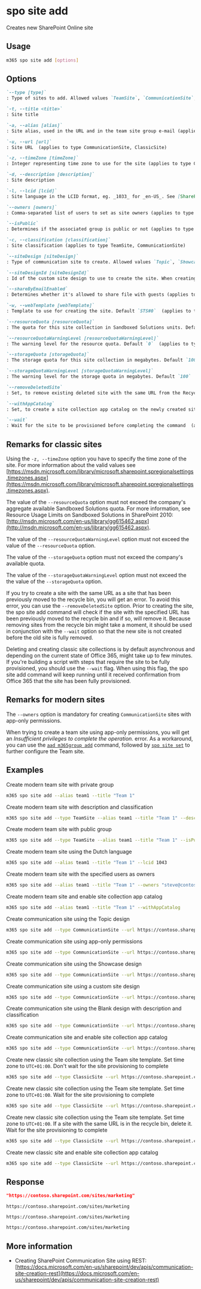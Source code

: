 
# spo site add

Creates new SharePoint Online site

## Usage

```sh
m365 spo site add [options]
```

## Options

```md definition-list
`--type [type]`
: Type of sites to add. Allowed values `TeamSite`, `CommunicationSite`, `ClassicSite`, default `TeamSite`

`-t, --title <title>`
: Site title

`-a, --alias [alias]`
: Site alias, used in the URL and in the team site group e-mail (applies to type TeamSite)

`-u, --url [url]`
: Site URL  (applies to type CommunicationSite, ClassicSite)

`-z, --timeZone [timeZone]`
: Integer representing time zone to use for the site (applies to type ClassicSite)

`-d, --description [description]`
: Site description

`-l, --lcid [lcid]`
: Site language in the LCID format, eg. _1033_ for _en-US_. See [SharePoint documentation](https://support.microsoft.com/en-us/office/languages-supported-by-sharepoint-dfbf3652-2902-4809-be21-9080b6512fff) for the list of supported languages

`--owners [owners]`
: Comma-separated list of users to set as site owners (applies to type TeamSite, ClassicSite)

`--isPublic`
: Determines if the associated group is public or not (applies to type TeamSite)

`-c, --classification [classification]`
: Site classification (applies to type TeamSite, CommunicationSite)

`--siteDesign [siteDesign]`
: Type of communication site to create. Allowed values `Topic`, `Showcase`, `Blank`, default `Topic`. When creating a communication site, specify either `siteDesign` or `siteDesignId` (applies to type CommunicationSite)

`--siteDesignId [siteDesignId]`
: Id of the custom site design to use to create the site. When creating a communication site, specify either `siteDesign` or `siteDesignId` (applies to type CommunicationSite)

`--shareByEmailEnabled`
: Determines whether it's allowed to share file with guests (applies to type CommunicationSite)

`-w, --webTemplate [webTemplate]`
: Template to use for creating the site. Default `STS#0`  (applies to type ClassicSite)

`--resourceQuota [resourceQuota]`
: The quota for this site collection in Sandboxed Solutions units. Default `0`  (applies to type ClassicSite)

`--resourceQuotaWarningLevel [resourceQuotaWarningLevel]`
: The warning level for the resource quota. Default `0`  (applies to type ClassicSite)

`--storageQuota [storageQuota]`
: The storage quota for this site collection in megabytes. Default `100`  (applies to type ClassicSite)

`--storageQuotaWarningLevel [storageQuotaWarningLevel]`
: The warning level for the storage quota in megabytes. Default `100`  (applies to type ClassicSite)

`--removeDeletedSite`
: Set, to remove existing deleted site with the same URL from the Recycle Bin  (applies to type ClassicSite)

`--withAppCatalog`
: Set, to create a site collection app catalog on the newly created site.

`--wait`
: Wait for the site to be provisioned before completing the command  (applies to type ClassicSite)
```

<Global />

## Remarks for classic sites

Using the `-z, --timeZone` option you have to specify the time zone of the site. For more information about the valid values see [https://msdn.microsoft.com/library/microsoft.sharepoint.spregionalsettings.timezones.aspx](https://msdn.microsoft.com/library/microsoft.sharepoint.spregionalsettings.timezones.aspx).

The value of the `--resourceQuota` option must not exceed the company's aggregate available Sandboxed Solutions quota. For more information, see Resource Usage Limits on Sandboxed Solutions in SharePoint 2010: [http://msdn.microsoft.com/en-us/library/gg615462.aspx](http://msdn.microsoft.com/en-us/library/gg615462.aspx).

The value of the `--resourceQuotaWarningLevel` option must not exceed the value of the `--resourceQuota` option.

The value of the `--storageQuota` option must not exceed the company's available quota.

The value of the `--storageQuotaWarningLevel` option must not exceed the the value of the `--storageQuota` option.

If you try to create a site with the same URL as a site that has been previously moved to the recycle bin, you will get an error. To avoid this error, you can use the `--removeDeletedSite` option. Prior to creating the site, the spo site add command will check if the site with the specified URL has been previously moved to the recycle bin and if so, will remove it. Because removing sites from the recycle bin might take a moment, it should be used in conjunction with the `--wait` option so that the new site is not created before the old site is fully removed.

Deleting and creating classic site collections is by default asynchronous and depending on the current state of Office 365, might take up to few minutes. If you're building a script with steps that require the site to be fully provisioned, you should use the `--wait` flag. When using this flag, the spo site add command will keep running until it received confirmation from Office 365 that the site has been fully provisioned.

## Remarks for modern sites

The `--owners` option is mandatory for creating `CommunicationSite` sites with app-only permissions.

When trying to create a team site using app-only permissions, you will get an _Insufficient privileges to complete the operation._ error. As a workaround, you can use the [`aad m365group add`](../../aad/m365group/m365group-add.mdx) command, followed by [`spo site set`](./site-set.mdx) to further configure the Team site.

## Examples

Create modern team site with private group

```sh
m365 spo site add --alias team1 --title "Team 1"
```

Create modern team site with description and classification

```sh
m365 spo site add --type TeamSite --alias team1 --title "Team 1" --description "Site of team 1" --classification LBI
```

Create modern team site with public group

```sh
m365 spo site add --type TeamSite --alias team1 --title "Team 1" --isPublic
```

Create modern team site using the Dutch language

```sh
m365 spo site add --alias team1 --title "Team 1" --lcid 1043
```

Create modern team site with the specified users as owners

```sh
m365 spo site add --alias team1 --title "Team 1" --owners "steve@contoso.com, bob@contoso.com"
```

Create modern team site and enable site collection app catalog

```sh
m365 spo site add --alias team1 --title "Team 1" --withAppCatalog
```

Create communication site using the Topic design

```sh
m365 spo site add --type CommunicationSite --url https://contoso.sharepoint.com/sites/marketing --title Marketing
```

Create communication site using app-only permissions

```sh
m365 spo site add --type CommunicationSite --url https://contoso.sharepoint.com/sites/marketing --title Marketing --owners "john.smith@contoso.com"
```

Create communication site using the Showcase design

```sh
m365 spo site add --type CommunicationSite --url https://contoso.sharepoint.com/sites/marketing --title Marketing --siteDesign Showcase
```

Create communication site using a custom site design

```sh
m365 spo site add --type CommunicationSite --url https://contoso.sharepoint.com/sites/marketing --title Marketing --siteDesignId 99f410fe-dd79-4b9d-8531-f2270c9c621c
```

Create communication site using the Blank design with description and classification

```sh
m365 spo site add --type CommunicationSite --url https://contoso.sharepoint.com/sites/marketing --title Marketing --description Site of the marketing department --classification MBI --siteDesign Blank
```

Create communication site and enable site collection app catalog

```sh
m365 spo site add --type CommunicationSite --url https://contoso.sharepoint.com/sites/marketing --title Marketing --withAppCatalog
```

Create new classic site collection using the Team site template. Set time zone to `UTC+01:00`. Don't wait for the site provisioning to complete

```sh
m365 spo site add --type ClassicSite --url https://contoso.sharepoint.com/sites/team --title Team --owners admin@contoso.onmicrosoft.com --timeZone 4
```

Create new classic site collection using the Team site template. Set time zone to `UTC+01:00`. Wait for the site provisioning to complete

```sh
m365 spo site add --type ClassicSite --url https://contoso.sharepoint.com/sites/team --title Team --owners admin@contoso.onmicrosoft.com --timeZone 4 --webTemplate STS#0 --wait
```

Create new classic site collection using the Team site template. Set time zone to `UTC+01:00`. If a site with the same URL is in the recycle bin, delete it. Wait for the site provisioning to complete

```sh
m365 spo site add --type ClassicSite --url https://contoso.sharepoint.com/sites/team --title Team --owners admin@contoso.onmicrosoft.com --timeZone 4 --webTemplate STS#0 --removeDeletedSite --wait
```

Create new classic site and enable site collection app catalog

```sh
m365 spo site add --type ClassicSite --url https://contoso.sharepoint.com/sites/team --title Team --owners admin@contoso.onmicrosoft.com --timeZone 4 --webTemplate STS#0 --withAppCatalog
```

## Response

<Tabs>
  <TabItem value="JSON">

  ```json
  "https://contoso.sharepoint.com/sites/marketing"
  ```

  </TabItem>
  <TabItem value="Text">

  ```text
  https://contoso.sharepoint.com/sites/marketing
  ```

  </TabItem>
  <TabItem value="CSV">

  ```csv
  https://contoso.sharepoint.com/sites/marketing
  ```

  </TabItem>
  <TabItem value="Markdown">

  ```md
  https://contoso.sharepoint.com/sites/marketing
  ```

  </TabItem>
</Tabs>

## More information

- Creating SharePoint Communication Site using REST: [https://docs.microsoft.com/en-us/sharepoint/dev/apis/communication-site-creation-rest](https://docs.microsoft.com/en-us/sharepoint/dev/apis/communication-site-creation-rest)
